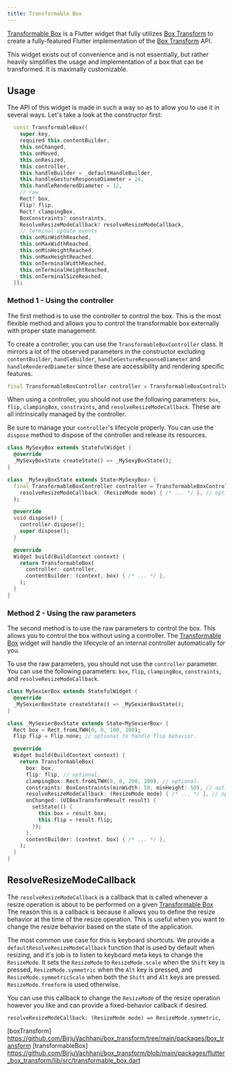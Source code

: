 ```yaml
---
title: Transformable Box
---
```


[Transformable Box](transformableBox) is a Flutter widget that fully utilizes [Box Transform](boxTransform) to create
a fully-featured Flutter implementation of the [Box Transform](boxTransform) API.

This widget exists out of convenience and is not essentially, but rather heavily simplifies the usage and implementation
of a box that can be transformed. It is maximally customizable.

## Usage

The API of this widget is made in such a way so as to allow you to use it in several ways. Let's take a look at the
constructor first:

```dart
  const TransformableBox({
    super.key,
    required this.contentBuilder,
    this.onChanged,
    this.onMoved,
    this.onResized,
    this.controller,
    this.handleBuilder = _defaultHandleBuilder,
    this.handleGestureResponseDiameter = 24,
    this.handleRenderedDiameter = 12,
    // raw
    Rect? box,
    Flip? flip,
    Rect? clampingBox,
    BoxConstraints? constraints,
    ResolveResizeModeCallback? resolveResizeModeCallback,
    // terminal update events
    this.onMinWidthReached,
    this.onMaxWidthReached,
    this.onMinHeightReached,
    this.onMaxHeightReached,
    this.onTerminalWidthReached,
    this.onTerminalHeightReached,
    this.onTerminalSizeReached,
  });
```

### Method 1 - Using the controller

The first method is to use the controller to control the box. This is the most flexible method and allows you to
control the transformable box externally with proper state management.

To create a controller, you can use the `TransformableBoxController` class. It mirrors a lot of the observed parameters
in the constructor excluding `contentBuilder`, `handleBuilder`, `handleGestureResponseDiameter` and
`handleRenderedDiameter` since these are accessibility and rendering specific features.

```dart
final TransformableBoxController controller = TransformableBoxController();
```

When using a controller, you should not use the following parameters: `box`, `flip`, `clampingBox`, `constraints`,
and `resolveResizeModeCallback`. These are all intrinsically managed by the controller.

Be sure to manage your `controller`'s lifecycle properly. You can use the `dispose` method to dispose of the controller
and release its resources.

```dart
class MySexyBox extends StatefulWidget {
  @override
  _MySexyBoxState createState() => _MySexyBoxState();
}

class _MySexyBoxState extends State<MySexyBox> {
  final TransformableBoxController controller = TransformableBoxController(
    resolveResizeModeCallback: (ResizeMode mode) { /* ... */ }, // optional.
  );

  @override
  void dispose() {
    controller.dispose();
    super.dispose();
  }

  @override
  Widget build(BuildContext context) {
    return TransformableBox(
      controller: controller,
      contentBuilder: (context, box) { /* ... */ },
    );
  }
}
```

### Method 2 - Using the raw parameters

The second method is to use the raw parameters to control the box. This allows you to control the box without
using a controller. The [Transformable Box](transformableBox) widget will handle the lifecycle of an internal
controller automatically for you.

To use the raw parameters, you should not use the `controller` parameter. You can use the following parameters:
`box`, `flip`, `clampingBox`, `constraints`, and `resolveResizeModeCallback`.

```dart
class MySexierBox extends StatefulWidget {
  @override
  _MySexierBoxState createState() => _MySexierBoxState();
}

class _MySexierBoxState extends State<MySexierBox> {
  Rect box = Rect.fromLTWH(0, 0, 100, 100);
  Flip flip = Flip.none; // optional to handle flip behavior.

  @override
  Widget build(BuildContext context) {
    return TransformableBox(
      box: box,
      flip: flip, // optional.
      clampingBox: Rect.fromLTWH(0, 0, 200, 200), // optional.
      constraints: BoxConstraints(minWidth: 50, minHeight: 50), // optional.
      resolveResizeModeCallback: (ResizeMode mode) { /* ... */ }, // optional.
      onChanged: (UIBoxTransformResult result) {
        setState(() {
          this.box = result.box;
          this.flip = result.flip;
        });
      },
      contentBuilder: (context, box) { /* ... */ },
    );
  }
}
```

## ResolveResizeModeCallback

The `resolveResizeModeCallback` is a callback that is called whenever a resize operation is about to be performed on a
given [Transformable Box](transformableBox) The reason this is a callback is because it allows you to define the
resize behavior at the time of the resize operation. This is useful when you want to change the resize behavior
based on the state of the application.

The most common use case for this is keyboard shortcuts. We provide a `defaultResolveResizeModeCallback`
function that is used by default when resizing, and it's job is to listen to keyboard meta keys to change the
`ResizeMode`. It sets the `ResizeMode` to `ResizeMode.scale` when the `Shift` key is pressed, `ResizeMode.symmetric`
when the `Alt` key is pressed, and `ResizeMode.symmetricScale` when both the `Shift` and `Alt` keys are pressed.
`ResizeMode.freeform` is used otherwise.

You can use this callback to change the `ResizeMode` of the resize operation however you like and can provide a
fixed-behavior callback if desired.

`resolveResizeModeCallback: (ResizeMode mode) => ResizeMode.symmetric,`

[boxTransform]  https://github.com/BirjuVachhani/box_transform/tree/main/packages/box_transform
[transformableBox]  https://github.com/BirjuVachhani/box_transform/blob/main/packages/flutter_box_transform/lib/src/transformable_box.dart
